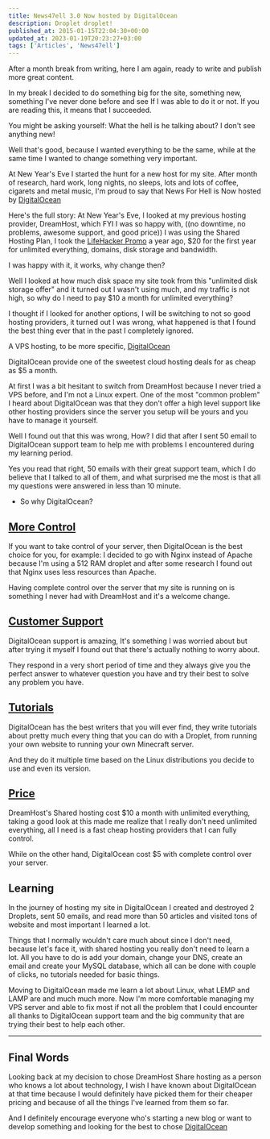 ```yaml
---
title: News47ell 3.0 Now hosted by DigitalOcean
description: Droplet droplet!
published_at: 2015-01-15T22:04:30+00:00
updated_at: 2023-01-19T20:23:27+03:00
tags: ['Articles', 'News47ell']
---
```


After a month break from writing, here I am again, ready to write and publish more great content.

In my break I decided to do something big for the site, something new, something I've never done before and see If I was able to do it or not. If you are reading this, it means that I succeeded.

You might be asking yourself: What the hell is he talking about? I don't see anything new!

Well that's good, because I wanted everything to be the same, while at the same time I wanted to change something very important.

At New Year's Eve I started the hunt for a new host for my site. After month of research, hard work, long nights, no sleeps, lots and lots of coffee, cigarets and metal music, I'm proud to say that News For Hell is Now hosted by [DigitalOcean](https://www.news47ell.com/recommends/digitalocean)

Here's the full story:
At New Year's Eve, I looked at my previous hosting provider, DreamHost, which FYI I was so happy with, ((no downtime, no problems, awesome support, and good price)) I was using the Shared Hosting Plan, I took the [LifeHacker Promo](https://www.dreamhost.com/promo/lifehacker295) a year ago, $20 for the first year for unlimited everything, domains, disk storage and bandwidth.

I was happy with it, it works, why change then?

Well I looked at how much disk space my site took from this "unlimited disk storage offer" and it turned out I wasn't using much, and my traffic is not high, so why do I need to pay $10 a month for unlimited everything?

I thought if I looked for another options, I will be switching to not so good hosting providers, it turned out I was wrong, what happened is that I found the best thing ever that in the past I completely ignored.

A VPS hosting, to be more specific, [DigitalOcean](https://www.news47ell.com/recommends/digitalocean)

DigitalOcean provide one of the sweetest cloud hosting deals for as cheap as $5 a month.

At first I was a bit hesitant to switch from DreamHost because I never tried a VPS before, and I'm not a Linux expert. One of the most "common problem" I heard about DigitalOcean was that they don't offer a high level support like other hosting providers since the server you setup will be yours and you have to manage it yourself.

Well I found out that this was wrong, How? I did that after I sent 50 email to DigitalOcean support team to help me with problems I encountered during my learning period.

Yes you read that right, 50 emails with their great support team, which I do believe that I talked to all of them, and what surprised me the most is that all my questions were answered in less than 10 minute.

- So why DigitalOcean?

## [More Control](https://www.digitalocean.com/features)

If you want to take control of your server, then DigitalOcean is the best choice for you, for example: I decided to go with Nginx instead of Apache because I'm using a 512 RAM droplet and after some research I found out that Nginx uses less resources than Apache.

Having complete control over the server that my site is running on is something I never had with DreamHost and it's a welcome change.

## [Customer Support](https://www.digitalocean.com/company/contact)

DigitalOcean support is amazing, It's something I was worried about but after trying it myself I found out that there's actually nothing to worry about.

They respond in a very short period of time and they always give you the perfect answer to whatever question you have and try their best to solve any problem you have.

## [Tutorials](https://www.digitalocean.com/community/tutorials)

DigitalOcean has the best writers that you will ever find, they write tutorials about pretty much every thing that you can do with a Droplet, from running your own website to running your own Minecraft server.

And they do it multiple time based on the Linux distributions you decide to use and even its version.

## [Price](https://www.digitalocean.com/pricing)

DreamHost's Shared hosting cost $10 a month with unlimited everything, taking a good look at this made me realize that I really don't need unlimited everything, all I need is a fast cheap hosting providers that I can fully control.

While on the other hand, DigitalOcean cost $5 with complete control over your server.

## Learning

In the journey of hosting my site in DigitalOcean I created and destroyed 2 Droplets, sent 50 emails, and read more than 50 articles and visited tons of website and most important I learned a lot.

Things that I normally wouldn't care much about since I don't need, because let's face it, with shared hosting you really don't need to learn a lot. All you have to do is add your domain, change your DNS, create an email and create your MySQL database, which all can be done with couple of clicks, no tutorials needed for basic things.

Moving to DigitalOcean made me learn a lot about Linux, what LEMP and LAMP are and much much more. Now I'm more comfortable managing my VPS server and able to fix most if not all the problem that I could encounter all thanks to DigitalOcean support team and the big community that are trying their best to help each other.

---

## Final Words

Looking back at my decision to chose DreamHost Share hosting as a person who knows a lot about technology, I wish I have known about DigitalOcean at that time because I would definitely have picked them for their cheaper pricing and because of all the things I've learned from them so far.

And I definitely encourage everyone who's starting a new blog or want to develop something and looking for the best to chose  [DigitalOcean](https://www.news47ell.com/recommends/digitalocean)
